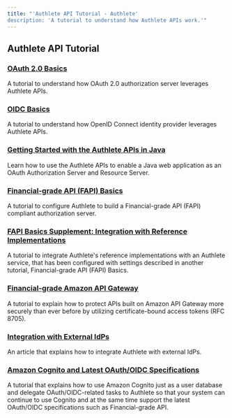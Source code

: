 ```yaml
---
title: "'Authlete API Tutorial - Authlete'
description: 'A tutorial to understand how Authlete APIs work.'"
---
```


## Authlete API Tutorial
### [OAuth 2.0 Basics](https://www.authlete.com/developers/tutorial/oauth/)
A tutorial to understand how OAuth 2.0 authorization server leverages Authlete APIs.
### [OIDC Basics](https://www.authlete.com/developers/tutorial/oidc/)
A tutorial to understand how OpenID Connect identity provider leverages Authlete APIs.
### [Getting Started with the Authlete APIs in Java](https://www.authlete.com/developers/tutorial/getting_started_java/)
Learn how to use the Authlete APIs to enable a Java web application as an OAuth Authorization Server and Resource Server.
### [Financial-grade API (FAPI) Basics](https://www.authlete.com/developers/tutorial/fapi/)
A tutorial to configure Authlete to build a Financial-grade API (FAPI) compliant authorization server.
### [FAPI Basics Supplement: Integration with Reference Implementations](https://www.authlete.com/developers/tutorial/fapi_with_ref_impl/)
A tutorial to integrate Authlete's reference implementations with an Authlete service, that has been configured with settings described in another tutorial, Financial-grade API (FAPI) Basics.
### [Financial-grade Amazon API Gateway](https://www.authlete.com/developers/tutorial/financial_grade_apigateway/)
A tutorial to explain how to protect APIs built on Amazon API Gateway more securely than ever before by utilizing certificate-bound access tokens (RFC 8705).
### [Integration with External IdPs](https://www.authlete.com/developers/tutorial/idp/)
An article that explains how to integrate Authlete with external IdPs.
### [Amazon Cognito and Latest OAuth/OIDC Specifications](https://www.authlete.com/developers/tutorial/cognito/)
A tutorial that explains how to use Amazon Cognito just as a user database and delegate OAuth/OIDC-related tasks to Authlete so that your system can continue to use Cognito and at the same time support the latest OAuth/OIDC specifications such as Financial-grade API.
